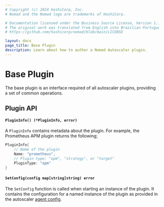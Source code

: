 ```yaml
---
# Copyright (c) 2024 HashiCorp, Inc.
# Nomad and the Nomad logo are trademarks of HashiCorp.

# Documentation licensed under the Business Source License, Version 1.1.
# The original work was translated from English into Brazilian Portuguese.
# https://github.com/hashicorp/nomad/blob/main/LICENSE

layout: docs
page_title: Base Plugin
description: Learn about how to author a Nomad Autoscaler plugin.
---
```


# Base Plugin

The base plugin is an interface required of all autoscaler plugins,
providing a set of common operations.

## Plugin API

#### `PluginInfo() (*PluginInfo, error)`

A `PluginInfo` contains metadata about the plugin. For example,
the Prometheus APM plugin returns the following;

```go
PluginInfo{
    // Name of the plugin
    Name: "prometheus",
    // Plugin type: "apm", "strategy", or "target"
    PluginType: "apm"
}
```

#### `SetConfig(config map[string]string) error`

The `SetConfig` function is called when starting an instance of the plugin. It contains the
configuration for a named instance of the plugin as provided in the autoscaler [agent config][plugin_config].

[plugin_config]: /nomad/tools/autoscaling/agent

